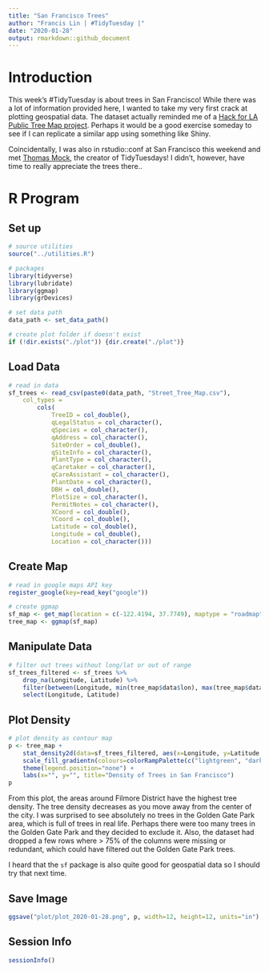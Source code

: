 ```yaml
---
title: "San Francisco Trees"
author: "Francis Lin | #TidyTuesday |"
date: "2020-01-28"
output: rmarkdown::github_document
---
```


# Introduction

This week's #TidyTuesday is about trees in San Francisco! While there was a lot of information provided here, I wanted to take my very first crack at plotting geospatial data. The dataset actually reminded me of a [Hack for LA Public Tree Map project](https://public-tree-map.surge.sh/). Perhaps it would be a good exercise someday to see if I can replicate a similar app using something like Shiny.

Coincidentally, I was also in rstudio::conf at San Francisco this weekend and met [Thomas Mock](https://thomasmock.netlify.com/), the creator of TidyTuesdays! I didn't, however, have time to really appreciate the trees there..

# R Program

## Set up

```r
# source utilities
source("../utilities.R")

# packages
library(tidyverse)
library(lubridate)
library(ggmap)
library(grDevices)

# set data path
data_path <- set_data_path()

# create plot folder if doesn't exist
if (!dir.exists("./plot")) {dir.create("./plot")}
```

## Load Data

```r
# read in data
sf_trees <- read_csv(paste0(data_path, "Street_Tree_Map.csv"),
    col_types = 
        cols(
            TreeID = col_double(),
            qLegalStatus = col_character(),
            qSpecies = col_character(),
            qAddress = col_character(),
            SiteOrder = col_double(),
            qSiteInfo = col_character(),
            PlantType = col_character(),
            qCaretaker = col_character(),
            qCareAssistant = col_character(),
            PlantDate = col_character(),
            DBH = col_double(),
            PlotSize = col_character(),
            PermitNotes = col_character(),
            XCoord = col_double(),
            YCoord = col_double(),
            Latitude = col_double(),
            Longitude = col_double(),
            Location = col_character()))
```

## Create Map

```r
# read in google maps API key
register_google(key=read_key("google"))

# create ggmap
sf_map <- get_map(location = c(-122.4194, 37.7749), maptype = "roadmap", zoom=12)
tree_map <- ggmap(sf_map)
```

## Manipulate Data

```r
# filter out trees without long/lat or out of range
sf_trees_filtered <- sf_trees %>% 
    drop_na(Longitude, Latitude) %>%
    filter(between(Longitude, min(tree_map$data$lon), max(tree_map$data$lon)), between(Latitude, min(tree_map$data$lat), max(tree_map$data$lat))) %>%
    select(Longitude, Latitude)
```

## Plot Density

```r
# plot density as contour map
p <- tree_map + 
    stat_density2d(data=sf_trees_filtered, aes(x=Longitude, y=Latitude, fill=..level..), bins=5, alpha=0.4, geom="polygon") +
    scale_fill_gradientn(colours=colorRampPalette(c("lightgreen", "darkgreen"))(255)) + 
    theme(legend.position="none") + 
    labs(x="", y="", title="Density of Trees in San Francisco")
p
```

From this plot, the areas around Filmore District have the highest tree density. The tree density decreases as you move away from the center of the city. I was surprised to see absolutely no trees in the Golden Gate Park area, which is full of trees in real life. Perhaps there were too many trees in the Golden Gate Park and they decided to exclude it. Also, the dataset had dropped a few rows where > 75% of the columns were missing or redundant, which could have filtered out the Golden Gate Park trees. 

I heard that the `sf` package is also quite good for geospatial data so I should try that next time.

## Save Image

```r
ggsave("plot/plot_2020-01-28.png", p, width=12, height=12, units="in")
```

## Session Info

```r
sessionInfo()
```

